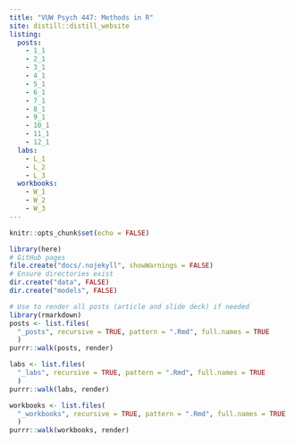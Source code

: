 ```yaml
---
title: "VUW Psych 447: Methods in R"
site: distill::distill_website
listing: 
  posts:
    - 1_1
    - 2_1
    - 3_1
    - 4_1
    - 5_1
    - 6_1
    - 7_1
    - 8_1
    - 9_1
    - 10_1
    - 11_1
    - 12_1
  labs:
    - L_1
    - L_2
    - L_3
  workbooks:
    - W_1
    - W_2
    - W_3
---
```


```r
knitr::opts_chunk$set(echo = FALSE)
```

```r
library(here)
# GitHub pages
file.create("docs/.nojekyll", showWarnings = FALSE)
# Ensure directories exist
dir.create("data", FALSE)
dir.create("models", FALSE)
```

```r
# Use to render all posts (article and slide deck) if needed
library(rmarkdown)
posts <- list.files(
  "_posts", recursive = TRUE, pattern = ".Rmd", full.names = TRUE
  )
purrr::walk(posts, render)

labs <- list.files(
  "_labs", recursive = TRUE, pattern = ".Rmd", full.names = TRUE
  )
purrr::walk(labs, render)

workbooks <- list.files(
  "_workbooks", recursive = TRUE, pattern = ".Rmd", full.names = TRUE
  )
purrr::walk(workbooks, render)
```

